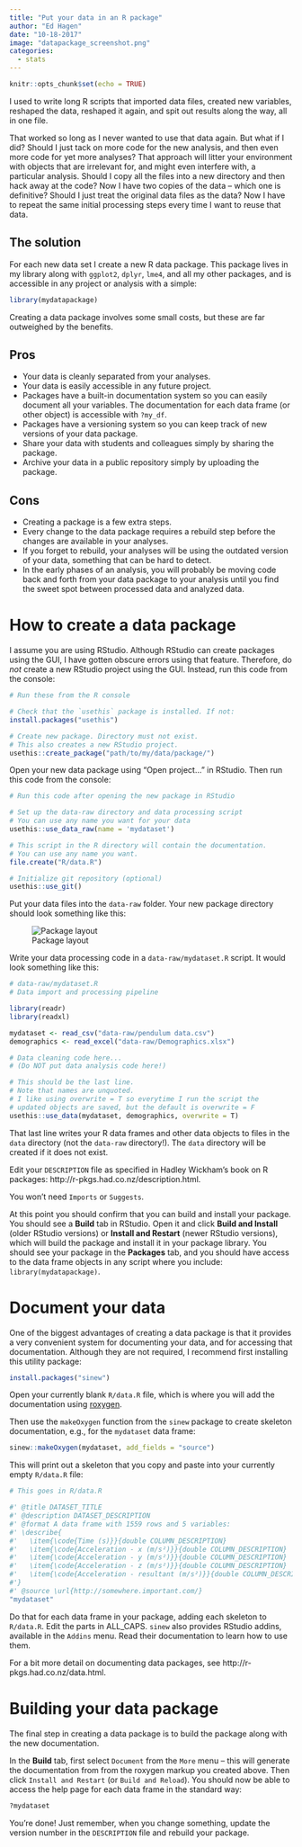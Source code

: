 ```yaml
---
title: "Put your data in an R package"
author: "Ed Hagen"
date: "10-18-2017"
image: "datapackage_screenshot.png"
categories:
  - stats
---
```



```r
knitr::opts_chunk$set(echo = TRUE)
```

I used to write long R scripts that imported data files, created new variables, reshaped the data, reshaped it again, and spit out results along the way, all in one file.

That worked so long as I never wanted to use that data again. But what if I did? Should I just tack on more code for the new analysis, and then even more code for yet more analyses? That approach will litter your environment with objects that are irrelevant for, and might even interfere with, a particular analysis. Should I copy all the files into a new directory and then hack away at the code? Now I have two copies of the data -- which one is definitive? Should I just treat the original data files as the data? Now I have to repeat the same initial processing steps every time I want to reuse that data.

## The solution

For each new data set I create a new R data package. This package lives in my library along with `ggplot2`, `dplyr`, `lme4`, and all my other packages, and is accessible in any project or analysis with a simple:

```r
library(mydatapackage)
```

Creating a data package involves some small costs, but these are far outweighed by the benefits.


## Pros

* Your data is cleanly separated from your analyses.
* Your data is easily accessible in any future project.
* Packages have a built-in documentation system so you can easily document all your variables. The documentation for each data frame (or other object) is accessible with `?my_df`.
* Packages have a versioning system so you can keep track of new versions of your data package.
* Share your data with students and colleagues simply by sharing the package.
* Archive your data in a public repository simply by uploading the package.

## Cons

* Creating a package is a few extra steps.
* Every change to the data package requires a rebuild step before the changes are available in your analyses.
* If you forget to rebuild, your analyses will be using the outdated version of your data, something that can be hard to detect.
* In the early phases of an analysis, you will probably be moving code back and forth from your data package to your analysis until you find the sweet spot between processed data and analyzed data.

# How to create a data package

I assume you are using RStudio. Although RStudio can create packages using the GUI, I have gotten obscure errors using that feature. Therefore, do *not* create a new RStudio project using the GUI. Instead, run this code from the console:

```r

# Run these from the R console

# Check that the `usethis` package is installed. If not:
install.packages("usethis")

# Create new package. Directory must not exist. 
# This also creates a new RStudio project.
usethis::create_package("path/to/my/data/package/")
```

Open your new data package using "Open project..." in RStudio. Then run this code from the console:

```r
# Run this code after opening the new package in RStudio

# Set up the data-raw directory and data processing script
# You can use any name you want for your data
usethis::use_data_raw(name = 'mydataset')

# This script in the R directory will contain the documentation.
# You can use any name you want.
file.create("R/data.R")

# Initialize git repository (optional)
usethis::use_git()

```

Put your data files into the `data-raw` folder. Your new package directory should look something like this:

![Package layout](datapackage_screenshot.png)

Write your data processing code in a `data-raw/mydataset.R` script. It would look something like this:

```r
# data-raw/mydataset.R
# Data import and processing pipeline

library(readr)
library(readxl)

mydataset <- read_csv("data-raw/pendulum data.csv")
demographics <- read_excel("data-raw/Demographics.xlsx")

# Data cleaning code here...
# (Do NOT put data analysis code here!)

# This should be the last line.
# Note that names are unquoted.
# I like using overwrite = T so everytime I run the script the 
# updated objects are saved, but the default is overwrite = F
usethis::use_data(mydataset, demographics, overwrite = T)
```

That last line writes your R data frames and other data objects to files in the `data` directory (not the `data-raw` directory!). The `data` directory will be created if it does not exist.

Edit your `DESCRIPTION` file as specified in Hadley Wickham's book on R packages: http://r-pkgs.had.co.nz/description.html. 

You won't need `Imports` or `Suggests`.

At this point you should confirm that you can build and install your package. You should see a **Build** tab in RStudio. Open it and click **Build and Install** (older RStudio versions) or **Install and Restart** (newer RStudio versions), which will build the package and install it in your package library. You should see your package in the **Packages** tab, and you should have access to the data frame objects in any script where you include: `library(mydatapackage)`.

# Document your data

One of the biggest advantages of creating a data package is that it provides a very convenient system for documenting your data, and for accessing that documentation. Although they are not required, I recommend first installing this utility package:

```r
install.packages("sinew")
```

Open your currently blank `R/data.R` file, which is where you will add the documentation using [roxygen](https://cran.r-project.org/web/packages/roxygen2/vignettes/roxygen2.html).

Then use the `makeOxygen` function from the `sinew` package to create skeleton documentation, e.g., for the `mydataset` data frame:

```r
sinew::makeOxygen(mydataset, add_fields = "source")
```

This will print out a skeleton that you copy and paste into your currently empty `R/data.R` file:

```r
# This goes in R/data.R

#' @title DATASET_TITLE
#' @description DATASET_DESCRIPTION
#' @format A data frame with 1559 rows and 5 variables:
#' \describe{
#'   \item{\code{Time (s)}}{double COLUMN_DESCRIPTION}
#'   \item{\code{Acceleration - x (m/s²)}}{double COLUMN_DESCRIPTION}
#'   \item{\code{Acceleration - y (m/s²)}}{double COLUMN_DESCRIPTION}
#'   \item{\code{Acceleration - z (m/s²)}}{double COLUMN_DESCRIPTION}
#'   \item{\code{Acceleration - resultant (m/s²)}}{double COLUMN_DESCRIPTION} 
#'}
#' @source \url{http://somewhere.important.com/}
"mydataset"
```

Do that for each data frame in your package, adding each skeleton to `R/data.R`. Edit the parts in ALL_CAPS. `sinew` also provides RStudio addins, available in the `Addins` menu. Read their documentation to learn how to use them.

For a bit more detail on documenting data packages, see http://r-pkgs.had.co.nz/data.html.

# Building your data package

The final step in creating a data package is to build the package along with the new documentation.

In the **Build** tab, first select `Document` from the `More` menu -- this will generate the documentation from from the roxygen markup you created above. Then click `Install and Restart` (or `Build and Reload`). You should now be able to access the help page for each data frame in the standard way: 

```r
?mydataset
```

You're done! Just remember, when you change something, update the version number in the `DESCRIPTION` file and rebuild your package.